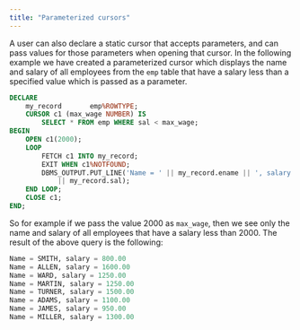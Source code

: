 ```yaml
---
title: "Parameterized cursors"
---
```


<div id="parameterized_cursors" class="registered_link"></div>

A user can also declare a static cursor that accepts parameters, and can pass values for those parameters when opening that cursor. In the following example we have created a parameterized cursor which displays the name and salary of all employees from the `emp` table that have a salary less than a specified value which is passed as a parameter.

```sql
DECLARE
    my_record       emp%ROWTYPE;
    CURSOR c1 (max_wage NUMBER) IS
        SELECT * FROM emp WHERE sal < max_wage;
BEGIN
    OPEN c1(2000);
    LOOP
        FETCH c1 INTO my_record;
        EXIT WHEN c1%NOTFOUND;
        DBMS_OUTPUT.PUT_LINE('Name = ' || my_record.ename || ', salary = '
            || my_record.sal);
    END LOOP;
    CLOSE c1;
END;
```

So for example if we pass the value 2000 as `max_wage`, then we see only the name and salary of all employees that have a salary less than 2000. The result of the above query is the following:

```sql
Name = SMITH, salary = 800.00
Name = ALLEN, salary = 1600.00
Name = WARD, salary = 1250.00
Name = MARTIN, salary = 1250.00
Name = TURNER, salary = 1500.00
Name = ADAMS, salary = 1100.00
Name = JAMES, salary = 950.00
Name = MILLER, salary = 1300.00
```
